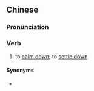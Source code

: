 {{also|冷静下来}}
==Chinese==
{{zh-forms|s=冷静下来|type=22}}

===Pronunciation===
{{zh-pron
|m=lěngjìngxiàlai
|c=laang5 zing6 haa6 loi4
|cat=v
}}

===Verb===
{{zh-verb}}

# to [[calm down]]; to [[settle down]]

====Synonyms====
* {{zh-l|平靜下來|tr=píngjìng xiàlai}}